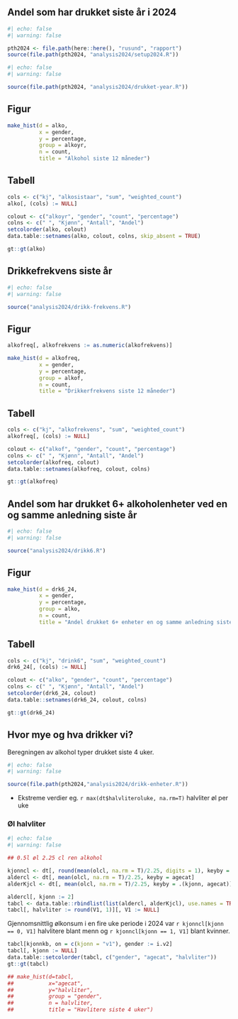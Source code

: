 ## Andel som har drukket siste år i 2024

```r
#| echo: false
#| warning: false

pth2024 <- file.path(here::here(), "rusund", "rapport")
source(file.path(pth2024, "analysis2024/setup2024.R"))

```

```r
#| echo: false
#| warning: false

source(file.path(pth2024, "analysis2024/drukket-year.R"))
```

::: {.panel-tabset}

## Figur

```r
make_hist(d = alko,
          x = gender,
          y = percentage,
          group = alkoyr,
          n = count,
          title = "Alkohol siste 12 måneder")
```

## Tabell

```r
cols <- c("kj", "alkosistaar", "sum", "weighted_count")
alko[, (cols) := NULL]

colout <- c("alkoyr", "gender", "count", "percentage")
colns <- c(" ", "Kjønn", "Antall", "Andel")
setcolorder(alko, colout)
data.table::setnames(alko, colout, colns, skip_absent = TRUE)

gt::gt(alko)
```
:::


## Drikkefrekvens siste år

```r
#| echo: false
#| warning: false

source("analysis2024/drikk-frekvens.R")
```

::: {.panel-tabset}
## Figur

```r
alkofreq[, alkofrekvens := as.numeric(alkofrekvens)]

make_hist(d = alkofreq,
          x = gender,
          y = percentage,
          group = alkof,
          n = count,
          title = "Drikkerfrekvens siste 12 måneder")

```

## Tabell

```r
cols <- c("kj", "alkofrekvens", "sum", "weighted_count")
alkofreq[, (cols) := NULL]

colout <- c("alkof", "gender", "count", "percentage")
colns <- c(" ", "Kjønn", "Antall", "Andel")
setcolorder(alkofreq, colout)
data.table::setnames(alkofreq, colout, colns)

gt::gt(alkofreq)
```

:::


## Andel som har drukket 6+ alkoholenheter ved en og samme anledning siste år


```r
#| echo: false
#| warning: false

source("analysis2024/drikk6.R")
```

::: {.panel-tabset}

## Figur
```r
make_hist(d = drk6_24,
          x = gender,
          y = percentage,
          group = alko,
          n = count,
          title = "Andel drukket 6+ enheter en og samme anledning siste år")
```

## Tabell
```r
cols <- c("kj", "drink6", "sum", "weighted_count")
drk6_24[, (cols) := NULL]

colout <- c("alko", "gender", "count", "percentage")
colns <- c(" ", "Kjønn", "Antall", "Andel")
setcolorder(drk6_24, colout)
data.table::setnames(drk6_24, colout, colns)

gt::gt(drk6_24)
```
:::


## Hvor mye og hva drikker vi?

Beregningen av alkohol typer drukket siste 4 uker.

```r
#| echo: false
#| warning: false

source(file.path(pth2024,"analysis2024/drikk-enheter.R"))
```

- Ekstreme verdier eg. `r max(dt$halvliteroluke, na.rm=T)` halvliter øl per uke

### Øl halvliter

```r
#| echo: false
#| warning: false

## 0.5l øl 2.25 cl ren alkohol 

kjonncl <- dt[, round(mean(olcl, na.rm = T)/2.25, digits = 1), keyby = kjonn]
aldercl <- dt[, mean(olcl, na.rm = T)/2.25, keyby = agecat]
alderKjcl <- dt[, mean(olcl, na.rm = T)/2.25, keyby = .(kjonn, agecat)]

aldercl[, kjonn := 2]
tabcl <- data.table::rbindlist(list(aldercl, alderKjcl), use.names = TRUE, ignore.attr = T)
tabcl[, halvliter := round(V1, 1)][, V1 := NULL]

```

Gjennomsnittlig ølkonsum i en fire uke periode i 2024 var `r kjonncl[kjonn == 0, V1]`
halvlitere blant menn og `r kjonncl[kjonn == 1, V1]` blant kvinner.

```r

tabcl[kjonnkb, on = c(kjonn = "v1"), gender := i.v2]
tabcl[, kjonn := NULL]
data.table::setcolorder(tabcl, c("gender", "agecat", "halvliter"))
gt::gt(tabcl)

## make_hist(d=tabcl,
##           x="agecat",
##           y="halvliter",
##           group = "gender",
##           n = halvliter,
##           title = "Havlitere siste 4 uker")

```
